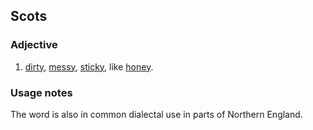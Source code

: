 ==Scots==

===Adjective===
{{sco-adj}}

#[[dirty]], [[messy]], [[sticky]], like [[honey]].

===Usage notes===
The word is also in common dialectal use in parts of Northern England.